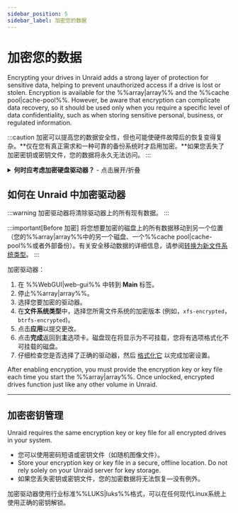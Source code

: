 ```yaml
---
sidebar_position: 5
sidebar_label: 加密您的数据
---
```


# 加密您的数据

Encrypting your drives in Unraid adds a strong layer of protection for sensitive data, helping to prevent unauthorized access if a drive is lost or stolen. Encryption is available for the %%array|array%% and the %%cache pool|cache-pool%%. However, be aware that encryption can complicate data recovery, so it should be used only when you require a specific level of data confidentiality, such as when storing sensitive personal, business, or regulated information.

:::caution
加密可以提高您的数据安全性，但也可能使硬件故障后的恢复变得复杂。\*\*仅在您有真正需求和一种可靠的备份系统时才启用加密。\*\*如果您丢失了加密密钥或密钥文件，您的数据将永久无法访问。
:::

<details>
  <summary><strong>何时应考虑加密硬盘驱动器？</strong> - 点击展开/折叠</summary>

  - 您在 Unraid 服务器上存储机密、受监管或敏感的数据。
  - 您担心如果驱动器被物理移除或盗窃的数据失窃。
  - 您需要遵守组织或法律的数据保护要求。

  如果您主要将 Unraid 用于家庭媒体或非敏感文件，可能不需要加密，因为这会使故障排除和恢复变得复杂。
</details>

## 如何在 Unraid 中加密驱动器

:::warning
加密驱动器将清除驱动器上的所有现有数据。
:::

:::important[Before 加密]
将您想要加密的磁盘上的所有数据移动到另一个位置（您的%%array|array%%中的另一个磁盘、一个%%cache pool|cache-pool%%或者外部备份）。有关安全移动数据的详细信息，请参阅[转换为新文件系统类型](../../using-unraid-to/manage-storage/file-systems.mdx#converting-to-a-new-file-system-type)。
:::

加密驱动器：

1. 在 %%WebGUI|web-gui%% 中转到 **Main** 标签。
2. 停止%%array|array%%。
3. 选择您要加密的驱动器。
4. 在**文件系统类型**中，选择您所需文件系统的加密版本 (例如，`xfs-encrypted`，`btrfs-encrypted`)。
5. 点击**应用**以提交更改。
6. 点击**完成**返回到**主**选项卡。磁盘现在将显示为不可挂载，您将有选项格式化不可挂载的磁盘。
7. 仔细检查您是否选择了正确的驱动器，然后 [格式化它](../../using-unraid-to/manage-storage/file-systems.mdx#creating-a-file-system-formatting) 以完成加密设置。

After enabling encryption, you must provide the encryption key or key file each time you start the %%array|array%%. Once unlocked, encrypted drives function just like any other volume in Unraid.

---

## 加密密钥管理

Unraid requires the same encryption key or key file for all encrypted drives in your system.

- 您可以使用密码短语或密钥文件（如随机图像文件）。
- Store your encryption key or key file in a secure, offline location. Do not rely solely on your Unraid server for key storage.
- 如果您丢失密钥或密钥文件，您的加密数据将无法恢复—没有例外。

加密驱动器使用行业标准%%LUKS|luks%%格式，可以在任何现代Linux系统上使用正确的密钥解锁。
